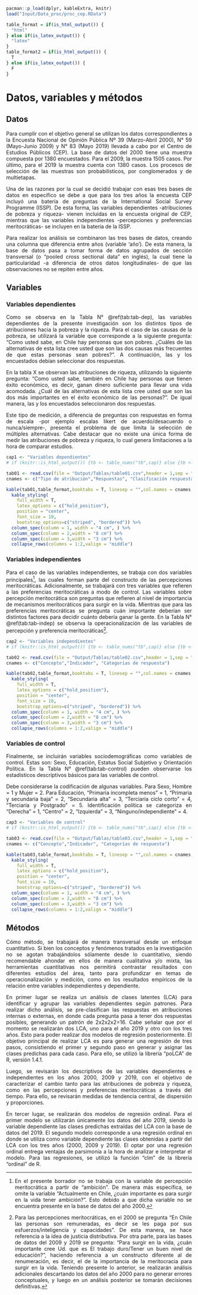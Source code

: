 ```r
pacman::p_load(dplyr, kableExtra, knitr)
load("Input/Data_proc/proc_cep.RData")
```

```r
table_format = if(is_html_output()) {
  "html"
} else if(is_latex_output()) {
  "latex"
}
table_format2 = if(is_html_output()) {
  T
} else if(is_latex_output()) {
  F
}
```

# Datos, variables y métodos

## Datos

<div style="text-align: justify">

Para cumplir con el objetivo general se utilizan los datos correspondientes a la Encuesta Nacional de Opinión Pública Nº 39 (Marzo-Abril 2000), N° 59 (Mayo-Junio 2009) y N° 83 (Mayo 2019) llevada a cabo por el Centro de Estudios Públicos (CEP). La base de datos del 2000 tiene una muestra compuesta por 1380 encuestados. Para el 2009, la muestra 1505 casos. Por último, para el 2019 la muestra cuenta con 1380 casos. Los procesos de selección de las muestras son probabilísticos, por conglomerados y de multietapas. 

Una de las razones por la cual se decidió trabajar con esas tres bases de datos en específico se debe a que para los tres años la encuesta CEP incluyó una batería de preguntas de la International Social Survey Programme (ISSP). De esta forma, las variables dependientes -atribuciones de pobreza y riqueza- vienen incluidas en la encuesta original de CEP, mientras que las variables independientes -percepciones y preferencias meritocráticas- se incluyen en la batería de la ISSP. 

Para realizar los análisis se combinaron las tres bases de datos, creando una columna que diferencia entre años (variable 'año'). De esta manera, la base de datos pasa a tomar forma de datos agrupados de sección transversal (o "pooled cross sectional data" en inglés), la cual tiene la particularidad -a diferencia de otros datos longitudinales- de que las observaciones no se repiten entre años.

## Variables

### Variables dependientes

<div style="text-align: justify">

Como se observa en la Tabla N° \@ref(tab:tab-dep), las variables dependientes de la presente investigación son los distintos tipos de atribuciones hacia la pobreza y la riqueza. Para el caso de las causas de la pobreza, se utilizará la variable que corresponde a la siguiente pregunta: “Como usted sabe, en Chile hay personas que son pobres. ¿Cuáles de las alternativas de esta lista cree usted que son las dos causas más frecuentes de que estas personas sean pobres?”. A continuación, las y los encuestados debían seleccionar dos respuestas. 

En la tabla X se observan las atribuciones de riqueza, utilizando la siguiente pregunta: “Como usted sabe, también en Chile hay personas que tienen éxito económico, es decir, ganan dinero suficiente para llevar una vida acomodada. ¿Cuál de las alternativas de esta lista cree usted que son las dos más importantes en el éxito económico de las personas?”. De igual manera, las y los encuestados seleccionaron dos respuestas. 

Este tipo de medición, a diferencia de preguntas con respuestas en forma de escala -por ejemplo escalas likert de acuerdo/desacuerdo o nunca/siempre-, presenta el problema de que limita la selección de múltiples alternativas. Cabe destacar que no existe una única forma de medir las atribuciones de pobreza y riqueza, lo cual genera limitaciones a la hora de comparar estudios.

```r
cap1 <- "Variables dependientes"
# if (knitr::is_html_output()) {tb <- table_nums("tb",cap)} else {tb <- cap}
```

```r
tab01 <- read.csv(file = "Output/Tablas/table01.csv",header = 1,sep = ";",encoding = "UTF-8")
cnames <- c("Tipo de atribución","Respuestas", "Clasificación respuestas")

kable(tab01,table_format,booktabs = T, linesep = "",col.names = cnames, caption = cap1) %>%
  kable_styling(
    full_width = T,
    latex_options = c("hold_position"),
    position = "center",
    font_size = 10,
    bootstrap_options=c("striped", "bordered")) %>%
  column_spec(column = 1, width = "4 cm", ) %>%
  column_spec(column = 2,width = "8 cm") %>%
  column_spec(column = 3,width = "3 cm") %>%
  collapse_rows(columns = 1:2,valign = "middle")
```

### Variables independientes

<div style="text-align: justify">

Para el caso de las variables independientes, se trabaja con dos variables principales[^1], las cuales forman parte del constructo de las percepciones meritocráticas. Adicionalmente, se trabajará con tres variables que refieren a las preferencias meritocráticas a modo de control. Las variables sobre percepción meritocrática son preguntas que refieren al nivel de importancia de mecanismos meritocráticos para surgir en la vida. Mientras que para las preferencias meritocráticas se pregunta cuán importante deberían ser distintos factores para decidir cuánto debería ganar la gente. En la Tabla N° \@ref(tab:tab-indep) se observa la operacionalización de las variables de percepción y preferencia meritocráticas[^2].

```r
cap2 <- "Variables independientes"
# if (knitr::is_html_output()) {tb <- table_nums("tb",cap)} else {tb <- cap}
```

```r
tab02 <- read.csv(file = "Output/Tablas/table02.csv",header = 1,sep = ";",encoding = "UTF-8")
cnames <- c("Concepto","Indicador", "Categorías de respuesta")

kable(tab02,table_format,booktabs = T, linesep = "",col.names = cnames, caption = cap2) %>%
  kable_styling(
    full_width = T,
    latex_options = c("hold_position"),
    position = "center",
    font_size = 10,
    bootstrap_options=c("striped", "bordered")) %>%
  column_spec(column = 1, width = "4 cm", ) %>%
  column_spec(column = 2,width = "8 cm") %>%
  column_spec(column = 3,width = "3 cm") %>%
  collapse_rows(columns = 1:2,valign = "middle")
```

### Variables de control

<div style="text-align: justify">

Finalmente, se incluirán variables sociodemográficas como variables de control. Estas son: Sexo, Educación, Estatus Social Subjetivo y Orientación Política. En la Tabla N° \@ref(tab:tab-control) pueden observarse los estadísticos descriptivos básicos para las variables de control. 

Debe considerarse la codificación de algunas variables. Para Sexo, Hombre = 1 y Mujer = 2. Para Educación, "Primaria incompleta menos" = 1, "Primaria y secundaria baja" = 2, "Secundaria alta" = 3, "Terciaria ciclo corto" = 4, "Terciaria y Postgrado" = 5. Identificación política se categoriza en "Derecha" = 1, "Centro" = 2, "Izquierda" = 3, "Ninguno/independiente" = 4. 


```r
cap3 <- "Variables de control"
# if (knitr::is_html_output()) {tb <- table_nums("tb",cap)} else {tb <- cap}
```

```r
tab03 <- read.csv(file = "Output/Tablas/table03.csv",header = 1,sep = ";",encoding = "UTF-8")
cnames <- c("Concepto","Indicador", "Categorías de respuesta")

kable(tab03,table_format,booktabs = T, linesep = "",col.names = cnames, caption = cap3) %>%
  kable_styling(
    full_width = T,
    latex_options = c("hold_position"),
    position = "center",
    font_size = 10,
    bootstrap_options=c("striped", "bordered")) %>%
  column_spec(column = 1, width = "4 cm", ) %>%
  column_spec(column = 2,width = "8 cm") %>%
  column_spec(column = 3,width = "3 cm") %>%
  collapse_rows(columns = 1:2,valign = "middle")
```

## Métodos

<div style="text-align: justify">

Cómo método, se trabajará de manera transversal desde un enfoque cuantitativo. Si bien los conceptos y fenómenos tratados en la investigación no se agotan trabajándolos sólamente desde lo cuantitativo, siendo recomendable ahondar en ellos de manera cualitativa y/o mixta, las herramientas cuantitativas nos permitirá contrastar resultados con diferentes estudios del área, tanto para profundizar en temas de operacionalización y medición, como en los resultados empíricos de la relación entre variables independientes y dependiente.

En primer lugar se realiza un análisis de clases latentes (LCA) para identificar y agrupar las variables dependientes según patrones. Para realizar dicho análisis, se pre-clasifican las respuestas en atribuciones internas o externas, en donde cada pregunta pasa a tener dos respuestas posibles, generando un patrón de 2x2x2x2=16. Cabe señalar que por el momento se realizarán dos LCA, uno para el año 2019 y otro con los tres años. Esto para poder realizar dos modelos de regresión posteriormente. El objetivo principal de realizar LCA es para generar una regresión de tres pasos, consistiendo el primer y segundo paso en generar y asignar las clases predichas para cada caso. Para ello, se utilizó la librería “poLCA” de R, versión 1.4.1. 

Luego, se revisarán los descriptivos de las variables dependientes e independientes en los años 2000, 2009 y 2019, con el objetivo de caracterizar el cambio tanto para las atribuciones de pobreza y riqueza, como en las percepciones y preferencias meritocráticas a través del tiempo. Para ello, se revisarán medidas de tendencia central, de dispersión y proporciones.

En tercer lugar, se realizarán dos modelos de regresión ordinal. Para el primer modelo se utilizarán únicamente los datos del año 2019, siendo la variable dependiente las clases predichas extraídas del LCA con la base de datos del 2019. El segundo modelo corresponde a una regresión ordinal en donde se utiliza como variable dependiente las clases obtenidas a partir del LCA con los tres años (2000, 2009 y 2019). El optar por una regresión ordinal entrega ventajas de parsimonia a la hora de analizar e interpretar el modelo. Para las regresiones, se utilizó la función "clm" de la librería "ordinal" de R.

[^1]: En el presente borrador no se trabaja con la variable de percepción meritocrática a partir de "ambición". De manera más específica, se omite la variable "Actualmente en Chile, ¿cuán importante es para surgir en la vida tener ambición?". Esto debido a que dicha variable no se encuentra presente en la base de datos del año 2000. 

[^2]: Para las percepciones meritocráticas, en el 2000 se pregunta "En Chile las personas son remuneradas, es decir se les paga por sus esfuerzos/inteligencia y capacidades". De esta manera, se hace referencia a la idea de justicia distributiva. Por otra parte, para las bases de datos del 2009 y 2019 se pregunta: "Para surgir en la vida, ¿cuán importante cree Ud. que es El trabajo duro/Tener un buen nivel de educación?", haciendo referencia a un constructo diferente al de renumeración, es decir, el de la importancia de la meritocracia para surgir en la vida. Teniendo presente lo anterior, se realizarán análisis adicionales descartando los datos del año 2000 para no generar errores conceptuales, y luego en un análisis posterior se tomarán decisiones definitivas.